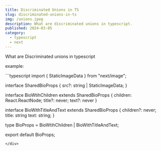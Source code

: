 ```yaml
---
title: Discriminated Unions in TS
slug: discriminated-unions-in-ts
img: /unions.jpeg
description: What are discriminated unions in typescript.
published: 2024-03-05
category: 
  - typescript
  - next
---
```


What are Discriminated unions in typescript

<Span>example: </Span>
<div>
```typescript
import { StaticImageData } from "next/image";

interface SharedBioProps {
  src?: string | StaticImageData;
}

interface BioWtihChildren extends SharedBioProps {
  children: React.ReactNode;
  title?: never;
  text?: never
}

interface BioWithTitleAndText extends SharedBioProps {
  children?: never;
  title: string
  text: string;
}

type BioProps = BioWtihChildren | BioWithTitleAndText;

export default BioProps;
```
</div>






